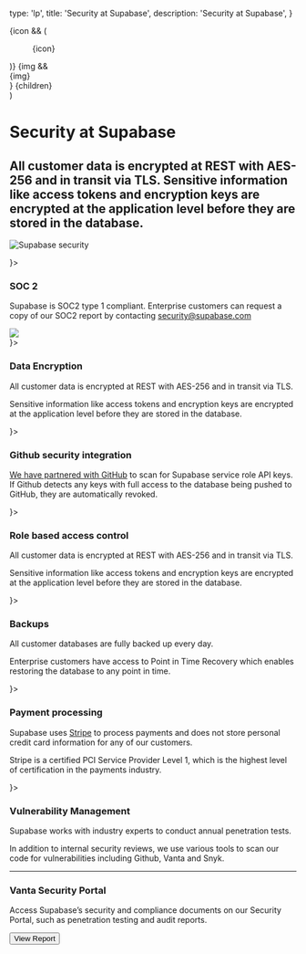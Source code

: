 
  type: 'lp',
  title: 'Security at Supabase',
  description: 'Security at Supabase',
}

  <div>
    {icon && (
      <div className="bordershadow-scale-500 not-prose dark:bg-scale-400 -mb-4 flex h-7 w-7 items-center justify-center rounded-md bg-white">
        <figure className="w-4">{icon}</figure>
      </div>
    )}
    {img && <div className="-mb-4 flex h-12 w-12 items-center justify-center">{img}</div>}
    {children}
  </div>
)

<div className="container mx-auto px-8 sm:px-16 xl:px-20 grid grid-cols-12 items-center my-16">
  <div className="col-span-12 lg:col-span-6">
    <h1>Security at Supabase</h1>
    <h2 className="text-base text-scale-1100 max-w-xl">
      All customer data is encrypted at REST with AES-256 and in transit via TLS. Sensitive
      information like access tokens and encryption keys are encrypted at the application level
      before they are stored in the database.
    </h2>
  </div>
  <div className="col-span-12 lg:col-span-5 lg:col-start-8">

![Supabase security](/images/security/security-hero.png)

  </div>
</div>

<div className="container mx-auto px-8 sm:px-16 xl:px-20 mb-16">

<div className="grid grid-cols-1 md:grid-cols-2 lg:grid-cols-4 gap-8 lg:gap-16">

<Section icon={<LinkIcon />}>

### SOC 2

Supabase is SOC2 type 1 compliant. Enterprise customers can request a copy of our SOC2 report by contacting
security@supabase.com

<div className="w-16">
  <img src="/images/security/21972-312_SOC_NonCPA.png" />
</div>

</Section>
<Section icon={<KeyIcon strokeWidth={1}/>}>

### Data Encryption

All customer data is encrypted at REST with AES-256 and in transit via TLS.

Sensitive information like access tokens and encryption keys are encrypted at the application level before they are stored in the database.

</Section>

<Section icon={<IconGitHub size={15} />}>

### Github security integration

[We have partnered with GitHub]('/blog') to scan for Supabase service role API keys. If Github detects any keys with full access to the database being pushed to GitHub, they are automatically revoked.

</Section>

<Section icon={<KeyIcon strokeWidth={1}/>}>

### Role based access control

All customer data is encrypted at REST with AES-256 and in transit via TLS.

Sensitive information like access tokens and encryption keys are encrypted at the application level before they are stored in the database.

</Section>

<Section icon={<KeyIcon strokeWidth={1}/>}>

### Backups

All customer databases are fully backed up every day.

Enterprise customers have access to Point in Time Recovery which enables restoring the database to any point in time.

</Section>

<Section icon={<KeyIcon strokeWidth={1}/>}>

### Payment processing

Supabase uses [Stripe](https://stripe.com) to process payments and does not store personal credit card information for any of our customers.

Stripe is a certified PCI Service Provider Level 1, which is the highest level of certification in the payments industry.

</Section>
 
<Section icon={<KeyIcon strokeWidth={1}/>}>

### Vulnerability Management

Supabase works with industry experts to conduct annual penetration tests.

In addition to internal security reviews, we use various tools to scan our code for vulnerabilities including Github, Vanta and Snyk.

</Section>

</div>

</div>

---

<div className="container mx-auto mb-24 grid grid-cols-12 items-center px-8 sm:px-16 xl:px-20">
  <div className="col-span-6">

<h3 className="text-3xl">Vanta Security Portal</h3>

Access Supabase’s security and compliance documents on our Security Portal, such as
penetration testing and audit reports.

<Button type="default" size="medium">
  View Report
</Button>

  </div>
</div>

